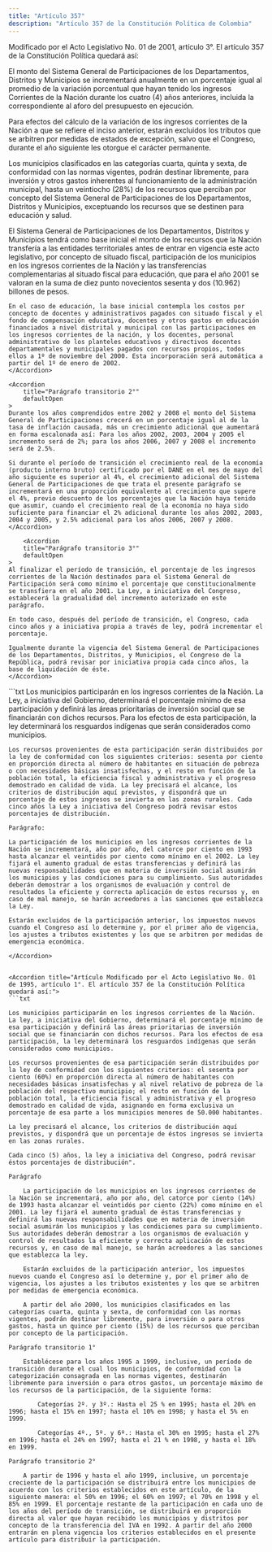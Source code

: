 ```yaml
---
title: "Artículo 357"
description: "Artículo 357 de la Constitución Política de Colombia"
---
```


<Warning>Modificado por el Acto Legislativo No. 01 de 2001, artículo 3°. El artículo 357 de la Constitución Política quedará así: </Warning>

El monto del Sistema General de Participaciones de los Departamentos, Distritos y Municipios se incrementará anualmente en un porcentaje igual al promedio de la variación porcentual que hayan tenido los ingresos Corrientes de la Nación durante los cuatro (4) años anteriores, incluida la correspondiente al aforo del presupuesto en ejecución.

Para efectos del cálculo de la variación de los ingresos corrientes de la Nación a que se refiere el inciso anterior, estarán excluidos los tributos que se arbitren por medidas de estados de excepción, salvo que el Congreso, durante el año siguiente les otorgue el carácter permanente.

Los municipios clasificados en las categorías cuarta, quinta y sexta, de conformidad con las normas vigentes, podrán destinar libremente, para inversión y otros gastos inherentes al funcionamiento de la administración municipal, hasta un veintiocho (28%) de los recursos que perciban por concepto del Sistema General de Participaciones de los Departamentos, Distritos y Municipios, exceptuando los recursos que se destinen para educación y salud. 

<AccordionGroup>
    <Accordion
        title="Parágrafo transitorio 1°"
        defaultOpen
    >
    El Sistema General de Participaciones de los Departamentos, Distritos y Municipios tendrá como base inicial el monto de los recursos que la Nación transfería a las entidades territoriales antes de entrar en vigencia este acto legislativo, por concepto de situado fiscal, participación de los municipios en los ingresos corrientes de la Nación y las transferencias complementarias al situado fiscal para educación, que para el año 2001 se valoran en la suma de diez punto novecientos sesenta y dos (10.962) billones de pesos.

    En el caso de educación, la base inicial contempla los costos por concepto de docentes y administrativos pagados con situado fiscal y el fondo de compensación educativa, docentes y otros gastos en educación financiados a nivel distrital y municipal con las participaciones en los ingresos corrientes de la nación, y los docentes, personal administrativo de los planteles educativos y directivos docentes departamentales y municipales pagados con recursos propios, todos ellos a 1º de noviembre del 2000. Esta incorporación será automática a partir del 1º de enero de 2002. 
    </Accordion>

    <Accordion
        title="Parágrafo transitorio 2°"
        defaultOpen
    >
    Durante los años comprendidos entre 2002 y 2008 el monto del Sistema General de Participaciones crecerá en un porcentaje igual al de la tasa de inflación causada, más un crecimiento adicional que aumentará en forma escalonada así: Para los años 2002, 2003, 2004 y 2005 el incremento será de 2%; para los años 2006, 2007 y 2008 el incremento será de 2.5%.

    Si durante el período de transición el crecimiento real de la economía (producto interno bruto) certificado por el DANE en el mes de mayo del año siguiente es superior al 4%, el crecimiento adicional del Sistema General de Participaciones de que trata el presente parágrafo se incrementará en una proporción equivalente al crecimiento que supere el 4%, previo descuento de los porcentajes que la Nación haya tenido que asumir, cuando el crecimiento real de la economía no haya sido suficiente para financiar el 2% adicional durante los años 2002, 2003, 2004 y 2005, y 2.5% adicional para los años 2006, 2007 y 2008. 
    </Accordion>

        <Accordion
        title="Parágrafo transitorio 3°"
        defaultOpen
    >
    Al finalizar el período de transición, el porcentaje de los ingresos corrientes de la Nación destinados para el Sistema General de Participación será como mínimo el porcentaje que constitucionalmente se transfiera en el año 2001. La Ley, a iniciativa del Congreso, establecerá la gradualidad del incremento autorizado en este parágrafo.

    En todo caso, después del período de transición, el Congreso, cada cinco años y a iniciativa propia a través de ley, podrá incrementar el porcentaje.

    Igualmente durante la vigencia del Sistema General de Participaciones de los Departamentos, Distritos, y Municipios, el Congreso de la República, podrá revisar por iniciativa propia cada cinco años, la base de liquidación de éste. 
    </Accordion>

</AccordionGroup>






<Accordion title="Artículo original antes de la modificación:">
```txt 
    Los municipios participarán en los ingresos corrientes de la Nación. La Ley, a iniciativa del Gobierno, determinará el porcentaje mínimo de esa participación y definirá las áreas prioritarias de inversión social que se financiarán con dichos recursos. Para los efectos de esta participación, la ley determinará los resguardos indígenas que serán considerados como municipios.

    Los recursos provenientes de esta participación serán distribuidos por la ley de conformidad con los siguientes criterios: sesenta por ciento en proporción directa al número de habitantes en situación de pobreza o con necesidades básicas insatisfechas, y el resto en función de la población total, la eficiencia fiscal y administrativa y el progreso demostrado en calidad de vida. La ley precisará el alcance, los criterios de distribución aquí previstos, y dispondrá que un porcentaje de estos ingresos se invierta en las zonas rurales. Cada cinco años la Ley a iniciativa del Congreso podrá revisar estos porcentajes de distribución.

    Parágrafo:

    La participación de los municipios en los ingresos corrientes de la Nación se incrementará, año por año, del catorce por ciento en 1993 hasta alcanzar el veintidós por ciento como mínimo en el 2002. La ley fijará el aumento gradual de estas transferencias y definirá las nuevas responsabilidades que en materia de inversión social asumirán los municipios y las condiciones para su cumplimiento. Sus autoridades deberán demostrar a los organismos de evaluación y control de resultados la eficiente y correcta aplicación de estos recursos y, en caso de mal manejo, se harán acreedores a las sanciones que establezca la Ley.

    Estarán excluidos de la participación anterior, los impuestos nuevos cuando el Congreso así lo determine y, por el primer año de vigencia, los ajustes a tributos existentes y los que se arbitren por medidas de emergencia económica.

```
</Accordion>


<Accordion title="Artículo Modificado por el Acto Legislativo No. 01 de 1995, artículo 1°. El artículo 357 de la Constitución Política quedará así:">
```txt

Los municipios participarán en los ingresos corrientes de la Nación. La ley, a iniciativa del Gobierno, determinará el porcentaje mínimo de esa participación y definirá las áreas prioritarias de inversión social que se financiarán con dichos recursos. Para los efectos de esa participación, la ley determinará los resguardos indígenas que serán considerados como municipios.

Los recursos provenientes de esa participación serán distribuidos por la ley de conformidad con los siguientes criterios: el sesenta por ciento (60%) en proporción directa al número de habitantes con necesidades básicas insatisfechas y al nivel relativo de pobreza de la población del respectivo municipio; el resto en función de la población total, la eficiencia fiscal y administrativa y el progreso demostrado en calidad de vida, asignando en forma exclusiva un porcentaje de esa parte a los municipios menores de 50.000 habitantes.

La ley precisará el alcance, los criterios de distribución aquí previstos, y dispondrá que un porcentaje de éstos ingresos se invierta en las zonas rurales.

Cada cinco (5) años, la ley a iniciativa del Congreso, podrá revisar éstos porcentajes de distribución".

Parágrafo

    La participación de los municipios en los ingresos corrientes de la Nación se incrementará, año por año, del catorce por ciento (14%) de 1993 hasta alcanzar el veintidós por ciento (22%) como mínimo en el 2001. La ley fijará el aumento gradual de éstas transferencias y definirá las nuevas responsabilidades que en materia de inversión social asumirán los municipios y las condiciones para su cumplimiento. Sus autoridades deberán demostrar a los organismos de evaluación y control de resultados la eficiente y correcta aplicación de estos recursos y, en caso de mal manejo, se harán acreedores a las sanciones que establezca la ley.
    
    Estarán excluidos de la participación anterior, los impuestos nuevos cuando el Congreso así lo determine y, por el primer año de vigencia, los ajustes a los tributos existentes y los que se arbitren por medidas de emergencia económica.
    
    A partir del año 2000, los municipios clasificados en las categorías cuarta, quinta y sexta, de conformidad con las normas vigentes, podrán destinar libremente, para inversión o para otros gastos, hasta un quince por ciento (15%) de los recursos que perciban por concepto de la participación.

Parágrafo transitorio 1°

    Establécese para los años 1995 a 1999, inclusive, un período de transición durante el cual los municipios, de conformidad con la categorización consagrada en las normas vigentes, destinarán libremente para inversión o para otros gastos, un porcentaje máximo de los recursos de la participación, de la siguiente forma: 
            
        Categorías 2º. y 3º.: Hasta el 25 % en 1995; hasta el 20% en 1996; hasta el 15% en 1997; hasta el 10% en 1998; y hasta el 5% en 1999.

        Categorías 4º., 5º. y 6º.: Hasta el 30% en 1995; hasta el 27% en 1996; hasta el 24% en 1997; hasta el 21 % en 1998, y hasta el 18% en 1999.     

Parágrafo transitorio 2°

    A partir de 1996 y hasta el año 1999, inclusive, un porcentaje creciente de la participación se distribuirá entre los municipios de acuerdo con los criterios establecidos en este artículo, de la siguiente manera: el 50% en 1996; el 60% en 1997; el 70% en 1998 y el 85% en 1999. El porcentaje restante de la participación en cada uno de los años del período de transición, se distribuirá en proporción directa al valor que hayan recibido los municipios y distritos por concepto de la transferencia del IVA en 1992. A partir del año 2000 entrarán en plena vigencia los criterios establecidos en el presente artículo para distribuir la participación. 
```
</Accordion>
